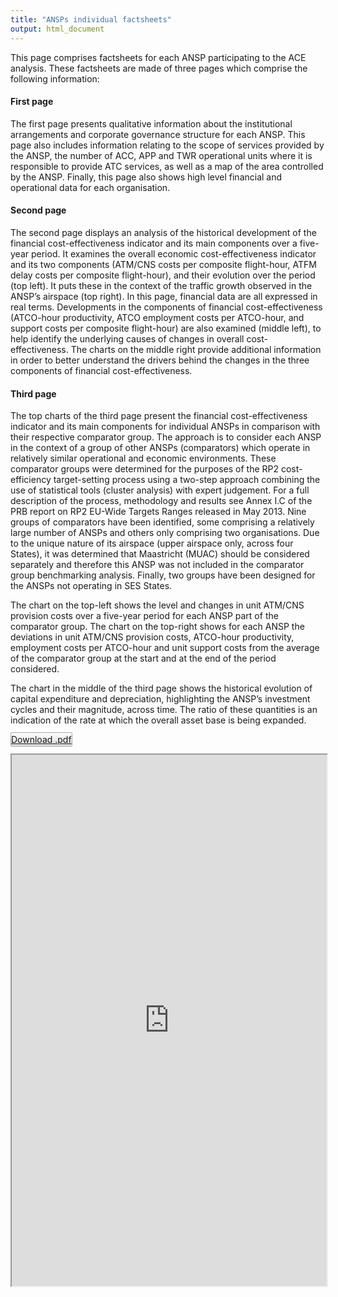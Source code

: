 ```yaml
---
title: "ANSPs individual factsheets"
output: html_document
---
```


This page comprises factsheets for each ANSP participating to the ACE analysis. These factsheets are made of three pages which comprise the following information:

<div class="container-fluid">
<div class="row">
<div class="col-lg-6 pl-0 text-justify">
#### First page
The first page presents qualitative information about the institutional arrangements and corporate governance structure for each ANSP. This page also includes information relating to the scope of services provided by the ANSP, the number of ACC, APP and TWR operational units where it is responsible to provide ATC services, as well as a map of the area controlled by the ANSP. Finally, this page also shows high level financial and operational data for each organisation.

#### Second page
The second page displays an analysis of the historical development of the financial cost-effectiveness indicator and its main components over a five-year period. It examines the overall economic cost-effectiveness indicator and its two components (ATM/CNS costs per composite flight-hour, ATFM delay costs per composite flight-hour), and their evolution over the period (top left). It puts these in the context of the traffic growth observed in the ANSP’s airspace (top right). In this page, financial data are all expressed in real terms. 
Developments in the components of financial cost-effectiveness (ATCO-hour productivity, ATCO employment costs per ATCO-hour, and support costs per composite flight-hour) are also examined (middle left), to help identify the underlying causes of changes in overall cost-effectiveness. The charts on the middle right provide additional information in order to better understand the drivers behind the changes in the three components of financial cost-effectiveness.

#### Third page
The top charts of the third page present the financial cost-effectiveness indicator and its main components for individual ANSPs in comparison with their respective comparator group. The approach is to consider each ANSP in the context of a group of other ANSPs (comparators) which operate in relatively similar operational and economic environments. These comparator groups were determined for the purposes of the RP2 cost-efficiency target-setting process using a two-step approach combining the use of statistical tools (cluster analysis) with expert judgement. For a full description of the process, methodology and results see Annex I.C of the PRB report on RP2 EU-Wide Targets Ranges released in May 2013. Nine groups of comparators have been identified, some comprising a relatively large number of ANSPs and others only comprising two organisations.  Due to the unique nature of its airspace (upper airspace only, across four States), it was determined that Maastricht (MUAC) should be considered separately and therefore this ANSP was not included in the comparator group benchmarking analysis. Finally, two groups have been designed for the ANSPs not operating in SES States.

The chart on the top-left shows the level and changes in unit ATM/CNS provision costs over a five-year period for each ANSP part of the comparator group. The chart on the top-right shows for each ANSP the deviations in unit ATM/CNS provision costs, ATCO-hour productivity, employment costs per ATCO-hour and unit support costs from the average of the comparator group at the start and at the end of the period considered.

The chart in the middle of the third page shows the historical evolution of capital expenditure and depreciation, highlighting the ANSP’s investment cycles and their magnitude, across time. The ratio of these quantities is an indication of the rate at which the overall asset base is being expanded.

</div><!-- closes col -->

<div class="col-lg-6 ">
<div class="row">
<div class="col-6 float-left" id="ANSP_filter_div"></div>
<div class="col-6 mb-1">
<a id="mydownload" href="/library/ace/ansp-factsheets/Albcontrol.pdf" role="button" target="_blank"
class="float-right pr-1 pl-1" style="padding-top:2px; padding-bottom:2px; border-radius:2px; border:1px solid #aaaaaa; background: linear-gradient(to bottom, #fcfcfc, #dddddd)" type="button" download>Download .pdf
</a>
</div>
</div><!-- closes row -->

<div>
<iframe id="MyEmbed_div" src="https://drive.google.com/viewerng/viewer?embedded=true&url=https://www.eurocontrol.int/ACE/ANSP-Factsheets/Albcontrol.pdf" width="100%" height="850pt">
</iframe>
</div>
</div><!-- closes col -->
</div><!-- closes row -->
</div><!-- closes container -->


<script
  type="text/javascript"
  src="https://www.gstatic.com/charts/loader.js">
</script>

<script type="text/javascript">
	var data;
	var MyDataWithoutIntermediatePanEuropeanSystems;
	var ANSP_Picker;
	var SelectedANSP = 'Albcontrol';
	
	google.load('visualization', '1.1', {'packages':['corechart', 'table', 'controls']});
	google.setOnLoadCallback(Initialisation);

	function Initialisation() {
		var query = new google.visualization.Query('https://docs.google.com/spreadsheets/d/1SzrRUcel3Kr-VEbgTIhxcqXULAriyvbiIeSNYUG36uE/edit?usp=sharing');
		query.send(drawDashboard);
	}

	function drawDashboard(response) {
		data = response.getDataTable();

		MyDataWithoutIntermediatePanEuropeanSystems = new google.visualization.DataView(data);
			MyDataWithoutIntermediatePanEuropeanSystems.setRows(data.getFilteredRows([{column: 1, test: function(value, row, column, table) {
				return (value.substring(0,3) != 'Pan')}}]));

		ANSP_Picker = new google.visualization.ControlWrapper({
			controlType: 'CategoryFilter',
			containerId: 'ANSP_filter_div',
			dataTable: MyDataWithoutIntermediatePanEuropeanSystems,
//			dataTable: data,
			state: {selectedValues: [SelectedANSP]},
			options: {
				filterColumnLabel: 'ANSP_NAME',
				ui: {
					label: 'Select ANSP:',
					caption: '',
//					labelStacking: 'vertical',
					allowTyping: false,
					allowMultiple: false,
					sortValues: true,
					allowNone: false,
//					cssClass: 'ClassANSPPicker',
				},
			}
		});
		ANSP_Picker.draw();
		google.visualization.events.addListener(ANSP_Picker, 'statechange', changeANSP_Picker);
	}
	
	function changeANSP_Picker () {
		SelectedANSP = ANSP_Picker.getState().selectedValues[0];

		var element1 = document.getElementById("MyEmbed_div");
	  element1.src = 'https://drive.google.com/viewerng/viewer?embedded=true&url=https://www.eurocontrol.int/ACE/ANSP-Factsheets/'+SelectedANSP+'.pdf' ;		
		
		var element2 = document.getElementById("mydownload");
		var myurl = '/library/ace/ansp-factsheets/'+SelectedANSP+'.pdf';
	  element2.setAttribute("href", myurl) ;
	}
</script>

